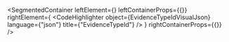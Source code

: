 
<SegmentedContainer
  leftElement={<EvidenceTypeIdDesc />}
  leftContainerProps={{}}
  rightElement={
    <CodeHighlighter
      object={EvidenceTypeIdVisualJson}
      language={"json"}
      title={"EvidenceTypeId"}
    />
  }
  rightContainerProps={{}}
/>

<div
  class={"spacer"}
/>



